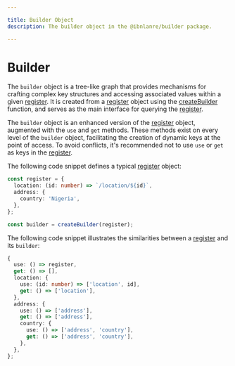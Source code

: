 ```yaml
---

title: Builder Object
description: The builder object in the @ibnlanre/builder package.

---
```


# Builder

The `builder` object is a tree-like graph that provides mechanisms for crafting complex key structures and accessing associated values within a given [register][4]. It is created from a [register][4] object using the [createBuilder][2] function, and serves as the main interface for querying the [register][4].

The `builder` object is an enhanced version of the [register][4] object, augmented with the `use` and `get` methods. These methods exist on every level of the `builder` object, facilitating the creation of dynamic keys at the point of access. To avoid conflicts, it's recommended not to use `use` or `get` as keys in the [register][4].

The following code snippet defines a typical [register][4] object:

```typescript copy
const register = {
  location: (id: number) => `/location/${id}`,
  address: {
    country: 'Nigeria',
  },
};

const builder = createBuilder(register);
```

The following code snippet illustrates the similarities between a [register][4] and its `builder`:

```typescript copy
{
  use: () => register,
  get: () => [],
  location: {
    use: (id: number) => ['location', id],
    get: () => ['location'],
  },
  address: {
    use: () => ['address'],
    get: () => ['address'],
    country: {
      use: () => ['address', 'country'],
      get: () => ['address', 'country'],
    },
  },
};
```

[1]: /getting-started
[2]: /core-concepts/create-builder
[3]: /core-concepts/builder-object
[4]: /core-concepts
